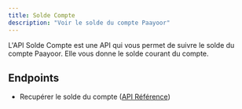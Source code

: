 ```yaml
---
title: Solde Compte
description: "Voir le solde du compte Paayoor"
---
```


L'API Solde Compte est une API qui vous permet de suivre le solde du compte Paayoor. 
Elle vous donne le solde courant du compte.

## Endpoints

- Recupérer le solde du compte ([API Référence](/api-reference/get-balance))


